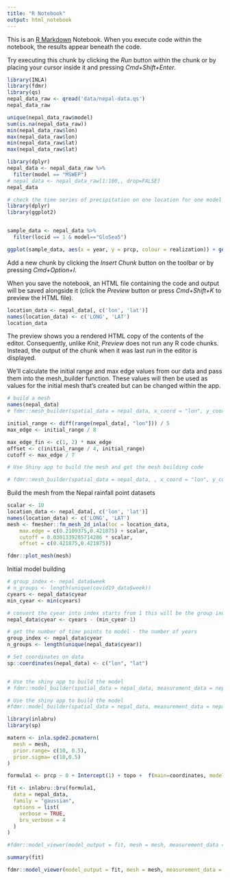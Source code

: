 ```yaml
---
title: "R Notebook"
output: html_notebook
---
```


This is an [R Markdown](http://rmarkdown.rstudio.com) Notebook. When you execute code within the notebook, the results appear beneath the code. 

Try executing this chunk by clicking the *Run* button within the chunk or by placing your cursor inside it and pressing *Cmd+Shift+Enter*. 


```r
library(INLA)
library(fdmr)
library(qs)
nepal_data_raw <- qread('data/nepal-data.qs')
nepal_data_raw
```

```r
unique(nepal_data_raw$model)
sum(is.na(nepal_data_raw))
min(nepal_data_raw$lon)
max(nepal_data_raw$lon)
min(nepal_data_raw$lat)
max(nepal_data_raw$lat)
```
```r
library(dplyr)
nepal_data <- nepal_data_raw %>%
  filter(model == "MSWEP")
# nepal_data <- nepal_data_raw[1:100,, drop=FALSE]
nepal_data
```

```r
# check the time series of precipitation on one location for one model across different realizations 
library(dplyr)
library(ggplot2)


sample_data <- nepal_data %>%
  filter(locid == 1 & model=="GloSea5")

ggplot(sample_data, aes(x = year, y = prcp, colour = realization)) + geom_line()


```


Add a new chunk by clicking the *Insert Chunk* button on the toolbar or by pressing *Cmd+Option+I*.

When you save the notebook, an HTML file containing the code and output will be saved alongside it (click the *Preview* button or press *Cmd+Shift+K* to preview the HTML file). 
```r
location_data <- nepal_data[, c('lon', 'lat')]
names(location_data) <- c('LONG', 'LAT')
location_data
```

The preview shows you a rendered HTML copy of the contents of the editor. Consequently, unlike *Knit*, *Preview* does not run any R code chunks. Instead, the output of the chunk when it was last run in the editor is displayed.

We’ll calculate the initial range and max edge values from our data and pass them into the mesh_builder function. These values will then be used as values for the initial mesh that’s created but can be changed within the app.

```r
# build a mesh
names(nepal_data)
# fdmr::mesh_builder(spatial_data = nepal_data, x_coord = "lon", y_coord = "lat")

initial_range <- diff(range(nepal_data[, "lon"])) / 5
max_edge <- initial_range / 8

max_edge_fin <- c(1, 2) * max_edge
offset <- c(initial_range / 4, initial_range)
cutoff <- max_edge / 7

# Use Shiny app to build the mesh and get the mesh building code 

# fdmr::mesh_builder(spatial_data = nepal_data, , x_coord = "lon", y_coord = "lat", max_edge = max_edge_fin, offset = offset, cutoff = cutoff)
```

Build the mesh from the Nepal rainfall point datasets 
```r
scalar <- 10
location_data <- nepal_data[, c('lon', 'lat')]
names(location_data) <- c('LONG', 'LAT')
mesh <- fmesher::fm_mesh_2d_inla(loc = location_data,
	max.edge = c(0.2109375,0.421875) + scalar,
	cutoff = 0.0301339285714286 * scalar,
	offset = c(0.421875,0.421875))

fdmr::plot_mesh(mesh)
```

Initial model building 
```r
# group_index <- nepal_data$week
# n_groups <- length(unique(covid19_data$week))
cyears <- nepal_data$cyear
min_cyear <- min(cyears)

# convert the cyear into index starts from 1 this will be the group index 
nepal_data$cyear <- cyears - (min_cyear-1)

# get the number of time points to model - the number of years 
group_index <- nepal_data$cyear
n_groups <- length(unique(nepal_data$cyear))

# Set coordinates on data
sp::coordinates(nepal_data) <- c("lon", "lat")


# Use the shiny app to build the model 
# fdmr::model_builder(spatial_data = nepal_data, measurement_data = nepal_data, mesh = mesh, time_variable = "cyear")

```
```r
# Use the shiny app to build the model 
#fdmr::model_builder(spatial_data = nepal_data, measurement_data = nepal_data, mesh = mesh, time_variable = "cyear")

library(inlabru)
library(sp)

matern <- inla.spde2.pcmatern(
  mesh = mesh,
  prior.range= c(10, 0.5),
  prior.sigma= c(10,0.5)
)

formula1 <- prcp ~ 0 + Intercept(1) + topo +  f(main=coordinates, model=matern, group=cyear)

fit <- inlabru::bru(formula1,
  data = nepal_data,
  family = "gaussian",
  options = list(
    verbose = TRUE,
    bru_verbose = 4
  )
)


```
```r
#fdmr::model_viewer(model_output = fit, mesh = mesh, measurement_data = nepal_data, data_distribution = "Gaussian")

summary(fit)
```
```r

fdmr::model_viewer(model_output = fit, mesh = mesh, measurement_data = nepal_data, data_distribution = "Gaussian")

```


